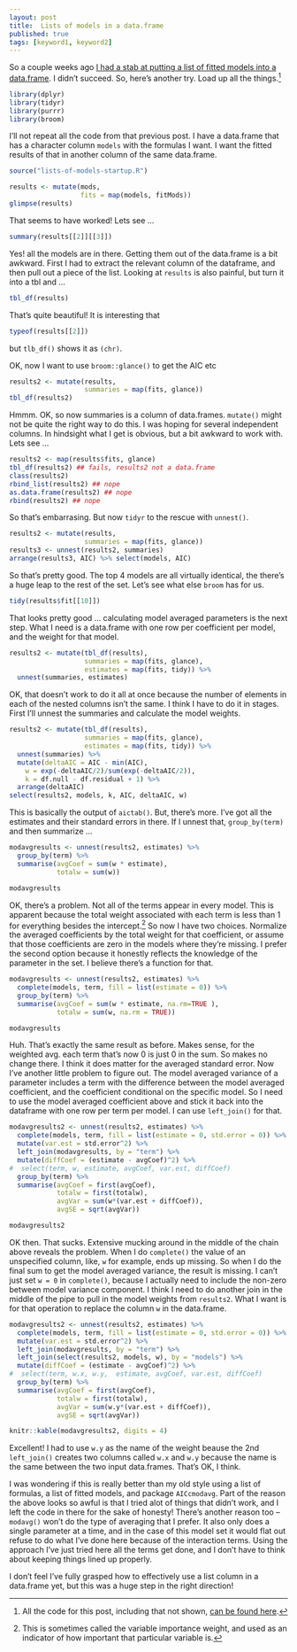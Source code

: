 ```yaml
--- 
layout: post 
title:  Lists of models in a data.frame
published: true 
tags: [keyword1, keyword2] 
---
```


So a couple weeks ago [I had a stab at putting a list of fitted models into a data.frame](http://atyre2.github.io/2016/05/11/happy-houR-one.html). I didn't succeed. So, here's another try. Load up all the things.[^allthecode]

```r
library(dplyr)
library(tidyr)
library(purrr)
library(broom)
```

I'll not repeat all the code from that previous post. I have a data.frame that has a character column `models` with the formulas I want. I want the fitted results of that in another column of the same data.frame. 

```r
source("lists-of-models-startup.R")
```

```r
results <- mutate(mods,
                  fits = map(models, fitMods))
glimpse(results)
```

That seems to have worked! Lets see ... 

```r
summary(results[[2]][[3]])
```

Yes! all the models are in there. Getting them out of the data.frame is a bit awkward. First I had to extract the relevant column of the dataframe, and then pull out a piece of the list. Looking at `results` is also painful, but turn it into a tbl and ...

```r
tbl_df(results)
```

That's quite beautiful! It is interesting that 

```r
typeof(results[[2]])

```

but `tlb_df()` shows it as `(chr)`. 

OK, now I want to use `broom::glance()` to get the AIC etc

```r
results2 <- mutate(results,
                   summaries = map(fits, glance))
tbl_df(results2)
```

Hmmm. OK, so now summaries is a column of data.frames. `mutate()` might not be quite the right way to do this. I was hoping for several independent columns. In hindsight what I get is obvious, but a bit awkward to work with. Lets see ... 

```r
results2 <- map(results$fits, glance)
tbl_df(results2) ## fails, results2 not a data.frame
class(results2)
rbind_list(results2) ## nope
as.data.frame(results2) ## nope
rbind(results2) ## nope
```

So that's embarrasing. But now `tidyr` to the rescue with `unnest()`.

```r
results2 <- mutate(results,
                   summaries = map(fits, glance))
results3 <- unnest(results2, summaries)
arrange(results3, AIC) %>% select(models, AIC)
```

So that's pretty good. The top 4 models are all virtually identical, the there's a huge leap to the rest of the set. Let's see what else `broom` has for us.

```r
tidy(results$fit[[10]])
```

That looks pretty good ... calculating model averaged parameters is the next step. What I need is a data.frame with one row per coefficient per model, and the weight for that model.

```r
results2 <- mutate(tbl_df(results),
                   summaries = map(fits, glance),
                   estimates = map(fits, tidy)) %>%
  unnest(summaries, estimates)
```

OK, that doesn't work to do it all at once because the number of elements in each of the nested columns isn't the same. I think I have to do it in stages. First I'll unnest the summaries and calculate the model weights. 

```r
results2 <- mutate(tbl_df(results),
                   summaries = map(fits, glance),
                   estimates = map(fits, tidy)) %>%
  unnest(summaries) %>%
  mutate(deltaAIC = AIC - min(AIC),
    w = exp(-deltaAIC/2)/sum(exp(-deltaAIC/2)),
    k = df.null - df.residual + 1) %>%
  arrange(deltaAIC)
select(results2, models, k, AIC, deltaAIC, w)

```

This is basically the output of `aictab()`. But, there's more. I've got all the estimates and their standard errors in there. If I unnest that, `group_by(term)` and then summarize ... 

```r
modavgresults <- unnest(results2, estimates) %>%
  group_by(term) %>%
  summarise(avgCoef = sum(w * estimate),
            totalw = sum(w))

modavgresults
```

OK, there's a problem. Not all of the terms appear in every model. This is apparent because the total weight associated with each term is less than 1 for everything besides the intercept.[^1] So now I have two choices. Normalize the averaged coefficients by the total weight for that coefficient, or assume that those coefficients are zero in the models where they're missing. I prefer the second option because it honestly reflects the knowledge of the parameter in the set. I believe there's a function for that.

```r
modavgresults <- unnest(results2, estimates) %>%
  complete(models, term, fill = list(estimate = 0)) %>%
  group_by(term) %>%
  summarise(avgCoef = sum(w * estimate, na.rm=TRUE ),
            totalw = sum(w, na.rm = TRUE))

modavgresults

```

Huh. That's exactly the same result as before. Makes sense, for the weighted avg. each term that's now 0 is just 0 in the sum. So makes no change there. I think it does matter for the averaged standard error. Now I've another little problem to figure out. The model averaged variance of a parameter includes a term with the difference between the model averaged coefficient, and the coefficient conditional on the specific model. So I need to use the model averaged coefficient above and stick it back into the dataframe with one row per term per model. I can use `left_join()` for that.

```r
modavgresults2 <- unnest(results2, estimates) %>%
  complete(models, term, fill = list(estimate = 0, std.error = 0)) %>%
  mutate(var.est = std.error^2) %>%
  left_join(modavgresults, by = "term") %>%
  mutate(diffCoef = (estimate - avgCoef)^2) %>%
#  select(term, w, estimate, avgCoef, var.est, diffCoef)
  group_by(term) %>%
  summarise(avgCoef = first(avgCoef),
            totalw = first(totalw),
            avgVar = sum(w*(var.est + diffCoef)),
            avgSE = sqrt(avgVar))

modavgresults2

```

OK then. That sucks. Extensive mucking around in the middle of the chain above reveals the problem. When I do `complete()` the value of an unspecified column, like, `w` for example, ends up missing. So when I do the final sum to get the model averaged variance, the result is missing. I can't just set `w = 0` in `complete()`, because I actually need to include the non-zero between model variance component. I think I need to do another join in the middle of the pipe to pull in the model weights from `results2`. What I want is for that operation to replace the column `w` in the data.frame. 

```r
modavgresults2 <- unnest(results2, estimates) %>%
  complete(models, term, fill = list(estimate = 0, std.error = 0)) %>%
  mutate(var.est = std.error^2) %>%
  left_join(modavgresults, by = "term") %>%
  left_join(select(results2, models, w), by = "models") %>%
  mutate(diffCoef = (estimate - avgCoef)^2) %>%
#  select(term, w.x, w.y,  estimate, avgCoef, var.est, diffCoef)
  group_by(term) %>%
  summarise(avgCoef = first(avgCoef),
            totalw = first(totalw),
            avgVar = sum(w.y*(var.est + diffCoef)),
            avgSE = sqrt(avgVar))

knitr::kable(modavgresults2, digits = 4)
```

Excellent! I had to use `w.y` as the name of the weight beause the 2nd `left_join()` creates two columns called `w.x` and `w.y` because the name is the same between the two input data.frames. That's OK, I think. 

I was wondering if this is really better than my old style using a list of formulas, a list of fitted models, and package `AICcmodavg`. Part of the reason the above looks so awful is that I tried alot of things that didn't work, and I left the code in there for the sake of honesty! There's another reason too -- `modavg()` won't do the type of averaging that I prefer. It also only does a single parameter at a time, and in the case of this model set it would flat out refuse to do what I've done here because of the interaction terms. Using the approach I've just tried here all the terms get done, and I don't have to think about keeping things lined up properly. 

I don't feel I've fully grasped how to effectively use a list column in a data.frame yet, but this was a huge step in the right direction! 


[^allthecode]: All the code for this post, including that not shown, [can be found here](http://github.com/atyre2/atyre2.github.io/_drafts/lists_of_models.Rmd).

[^1]: This is sometimes called the variable importance weight, and used as an indicator of how important that particular variable is. 